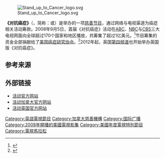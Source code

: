 {{expand|time=2017-02-25T07:09:03+00:00}}
[[File:Stand_up_to_Cancer_logo.svg|thumb]]

'''《对抗癌症》'''（{{lang-en|Stand Up To Cancer}}，简称：{{lang|en|S↑2C}}或{{lang|en|SU2C}}）是{{tsl|en|Entertainment Industry Foundation|娱乐产业基金会}}举办的一项[[電視馬拉松|慈善节目]]，通过网络与电视渠道为癌症相关活动筹款。2008年9月5日，首届《对抗癌症》活动在[[美国广播公司|ABC]]、[[全国广播公司|NBC]]与[[CBS_(電視網)|CBS]]三大电视网面向全球超过170个国家和地区播放，共筹集了超过1亿美元。<ref name="usatoday30.usatoday.com">{{cite web |last=Keveney |first=Bill |url=http://usatoday30.usatoday.com/life/people/2008-09-05-cancer-telethon_N.htm |title=Stars 'Stand Up to Cancer,' raise $100M - USATODAY.com |publisher=Usatoday30.usatoday.com |date=2008-09-08 |accessdate=2015-07-26 |archive-date=2020-11-09 |archive-url=https://web.archive.org/web/20201109005403/https://usatoday30.usatoday.com/life/people/2008-09-05-cancer-telethon_N.htm |dead-url=no }}</ref>节目筹集的资金全部捐献给了[[美国癌症研究协会|美国癌症研究协会]]。<ref>{{cite news|last1=Gorman, {{tsl|en|Registered nurse||R.N.}}|first1=Ali|title=Telethon helping locals stand up to cancer|url=http://6abc.com/health/telethon-helping-locals-stand-up-to-cancer-/1505279/|accessdate=2016-09-10|agency={{tsl|en|WPVI-TV||WPVI-TV}}|date=2016-09-09|archive-date=2020-02-04|archive-url=https://web.archive.org/web/20200204014448/https://6abc.com/health/telethon-helping-locals-stand-up-to-cancer-/1505279/|dead-url=no}}</ref>2012年起，英国[[第四台_(英國)|第四频道]]也开始举办英国版《对抗癌症》。

==参考来源==
{{Reflist}}

==外部链接==
* [http://www.standup2cancer.org/ 活动官方网站] {{Wayback|url=http://www.standup2cancer.org/ |date=20110726011153 }}
* [http://www.standup2cancer.ca/ 活动加拿大官方网站] {{Wayback|url=http://www.standup2cancer.ca/ |date=20170709195809 }}
* [http://www.standuptocancer.org.uk/ 活动英国官方网站] {{Wayback|url=http://www.standuptocancer.org.uk/ |date=20210309232208 }}

{{DEFAULTSORT:Stand Up To Cancer}}
[[Category:英語電視節目|Category:英語電視節目]]
[[Category:加拿大慈善機構|Category:加拿大慈善機構]]
[[Category:国际广播|Category:国际广播]]
[[Category:2008年開播的美國電視影集|Category:2008年開播的美國電視影集]]
[[Category:美國年度電視特別節目|Category:美國年度電視特別節目]]
[[Category:電視馬拉松|Category:電視馬拉松]]